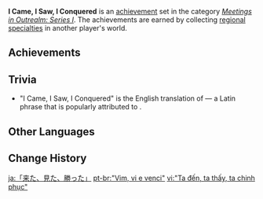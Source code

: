 {{Achievement Set Infobox
|title        = 
|primogems    = {{Achievement/Primogems|I Came, I Saw, I Conquered}}
|total        = {{Achievement/Total|I Came, I Saw, I Conquered}}
|category     = Meetings in Outrealm: Series I
}}
'''I Came, I Saw, I Conquered''' is an [[achievement]] set in the category ''[[Meetings in Outrealm: Series I]]''. The achievements are earned by collecting [[Local Specialty|regional specialties]] in another player's world.

==Achievements==
{{Achievements by Category Table|I Came, I Saw, I Conquered}}
<!--
==Notes==
-->
==Trivia==
* "I Came, I Saw, I Conquered" is the English translation of ''{{w|veni, vidi, vici}}'' &mdash; a Latin phrase that is popularly attributed to {{w|Julius Caesar}}.

==Other Languages==
{{Other Languages
|en      = I Came, I Saw, I Conquered
|zhs     = 「我来，我见，我征服」
|zhs_rm  = "Wǒ Lái, Wǒ Jiàn, Wǒ Zhēngfú"
|zht     = 「我來，我見，我征服」
|zht_rm  = "Wǒ Lái, Wǒ Jiàn, Wǒ Zhēngfú"
|zh_tl   = "I Came, I Saw, I Conquered"
|ja      = 「来た、見た、勝った」
|ja_rm   = "Kita, Mita, Katta"
|ja_tl   = "I Came, I Saw, I Conquered"
|ko      = 「왔노라, 보았노라, 정복했노라」
|ko_rm   = "Wannora, Boannora, Jeongbokaennora"
|ko_tl   = "I Came, I Saw, I Conquered"
|es      = Vine, vi y vencí
|es_tl   = I Came, I Saw, and I Conquered
|fr      = Veni, vidi, vici
|fr_lang = la
|fr_tl   = I Came, I Saw, I Conquered
|ru      = Пришёл, увидел и победил в одиночку
|ru_tl   = I Came, I Saw, and Won By Myself
|th      = ฉันได้มา ฉันได้เห็น และได้ชัยชนะ
|th_rm   = Chan Dai Ma Chan Dai Hen lae Dai Chai-cha-na
|th_tl   = 
|vi      = "Ta đến, ta thấy, ta chinh phục"
|vi_tl   = "I Came, I Saw, I Conquered"
|de      = „Ich kam, sah und siegte.“
|de_tl   = "I Came, Saw, and Conquered."
|id      = Aku Datang, Aku Melihat, Aku Menaklukkan
|id_tl   = I Came, I Saw, I Conquered
|pt      = "Vim, vi e venci"
|pt_tl   = 
|tr      = Geldim, Gördüm, Yendim
|tr_tl   = 
|it      = Venni, vidi, vinsi
|it_tl   = 
}}

==Change History==
{{Change History|1.0}}
<!--
==References==
{{Reflist}}
-->

[[ja:「来た、見た、勝った」]]
[[pt-br:"Vim, vi e venci"]]
[[vi:"Ta đến, ta thấy, ta chinh phục"]]